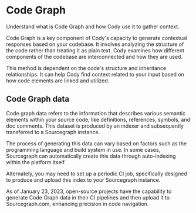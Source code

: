 # Code Graph

<p className="subtitle">Understand what is Code Graph and how Cody use it to gather context.</p>

Code Graph is a key component of Cody's capacity to generate contextual responses based on your codebase. It involves analyzing the structure of the code rather than treating it as plain text. Cody examines how different components of the codebase are interconnected and how they are used.

This method is dependent on the code's structure and inheritance relationships. It can help Cody find context related to your input based on how code elements are linked and utilized.

## Code Graph data

Code graph data refers to the information that describes various semantic elements within your source code, like definitions, references, symbols, and doc comments. This dataset is produced by an indexer and subsequently transferred to a Sourcegraph instance.

The process of generating this data can vary based on factors such as the programming language and build system in use. In some cases, Sourcegraph can automatically create this data through auto-indexing within the platform itself.

Alternately, you may need to set up a periodic CI job, specifically designed to produce and upload this index to your Sourcegraph instance.

<Callout type="note"> As of January 23, 2023, open-source projects have the capability to generate Code Graph data in their CI pipelines and then upload it to Sourcegraph.com, enhancing precision in code navigation.</Callout>
